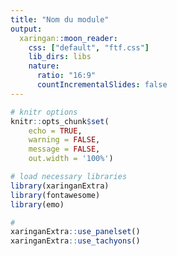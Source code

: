 ```yaml
---
title: "Nom du module"
output:
  xaringan::moon_reader:
    css: ["default", "ftf.css"]
    lib_dirs: libs
    nature:
      ratio: "16:9"
      countIncrementalSlides: false
---
```


```r

# knitr options
knitr::opts_chunk$set(
    echo = TRUE, 
	warning = FALSE,
	message = FALSE,
	out.width = '100%')

```

```r
# load necessary libraries
library(xaringanExtra)
library(fontawesome)
library(emo)
```

```r
# 
xaringanExtra::use_panelset()
xaringanExtra::use_tachyons()

```

